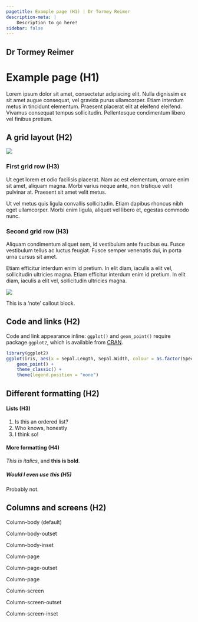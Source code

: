 ```yaml
---
pagetitle: Example page (H1) | Dr Tormey Reimer
description-meta: |
    Description to go here!
sidebar: false
---
```

::: {.column-screen .hero-img .hero-strip-page .align-items-end}
# Dr Tormey Reimer {.maintitle .hero-text-page}
:::

# Example page (H1)

Lorem ipsum dolor sit amet, consectetur adipiscing elit. Nulla dignissim ex sit amet augue consequat, vel gravida purus ullamcorper. Etiam interdum metus in tincidunt elementum. Praesent placerat elit at eleifend eleifend. Vivamus consequat tempus sollicitudin. Pellentesque condimentum libero vel finibus pretium.

## A grid layout (H2)

:::: {.grid .justify-item-evenly}
::: {.g-col-4 .align-self-center}
![](/resources/pictures/splash.jpg){fig-alt="Splash!"}
:::

::: {.g-col-8 .align-self-center}
### First grid row (H3)

Ut eget lorem et odio facilisis placerat. Nam ac est elementum, ornare enim sit amet, aliquam magna. Morbi varius neque ante, non tristique velit pulvinar at. Praesent sit amet velit metus.

Ut vel metus quis ligula convallis sollicitudin. Etiam dapibus rhoncus nibh eget ullamcorper. Morbi enim ligula, aliquet vel libero et, egestas commodo nunc.
:::
::::

:::: {.grid .justify-items-evenly}
::: {.g-col-8 .align-self-center}
### Second grid row (H3)

Aliquam condimentum aliquet sem, id vestibulum ante faucibus eu. Fusce vestibulum tellus ac luctus feugiat. Fusce semper venenatis dui, in porta urna cursus sit amet.

Etiam efficitur interdum enim id pretium. In elit diam, iaculis a elit vel, sollicitudin ultricies magna. Etiam efficitur interdum enim id pretium. In elit diam, iaculis a elit vel, sollicitudin ultricies magna.
:::

::: {.g-col-4 .align-self-center}
![](/resources/pictures/splash.jpg)
:::
::::

::: callout-note
This is a 'note' callout block.
:::

## Code and links (H2)

Code and link appearance inline: `ggplot()` and `geom_point()` require package `ggplot2`, which is available from [CRAN](https://cran.r-project.org/web/packages/ggplot2/index.html).

```r
library(ggplot2)
ggplot(iris, aes(x = Sepal.Length, Sepal.Width, colour = as.factor(Species))) +
    geom_point() +
    theme_classic() +
    theme(legend.position = "none")
```

## Different formatting (H2)

#### Lists (H3)

1.  Is this an ordered list?
2.  Who knows, honestly
3.  I think so!

#### More formatting (H4)

*This is italics*, and **this is bold**.

##### Would I even use this (H5)

Probably not.

## Columns and screens (H2)

:::: {.column-body .greybox}
::: {.text-center}
Column-body (default)
:::
::::

:::: {.column-body-outset .greybox}
::: {.text-center}
Column-body-outset
:::
::::

:::: {.column-body-inset .greybox}
::: {.text-center}
Column-body-inset
:::
::::

:::: {.column-page .greybox}
::: {.text-center}
Column-page
:::
::::

:::: {.column-page-outset .greybox}
::: {.text-center}
Column-page-outset
:::
::::

:::: {.column-page-inset .greybox}
::: {.text-center}
Column-page
:::
::::

:::: {.column-screen .greybox}
::: {.text-center}
Column-screen
:::
::::

:::: {.column-screen-outset .greybox}
::: {.text-center}
Column-screen-outset
:::
::::

:::: {.column-screen-inset .greybox}
::: {.text-center}
Column-screen-inset
:::
::::
